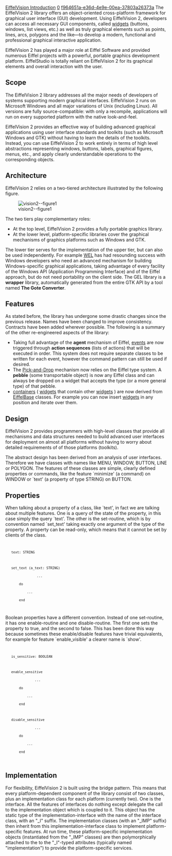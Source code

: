 [[Property:title|EiffelVision Introduction]]
[[Property:weight|0]]
[[Property:uuid|f964651a-e36d-4e9e-00ea-37803a26373a]]
The EiffelVision 2 library offers an object-oriented cross-platform framework for graphical user interface (GUI) development. Using EiffelVision 2, developers can access all necessary GUI components, called [[Widgets|widgets]]  (buttons, windows, list views, etc.) as well as truly graphical elements such as points, lines, arcs, polygons and the like—to develop a modern, functional and professional graphical interactive application. 

EiffelVision 2 has played a major role at Eiffel Software and provided numerous Eiffel projects with a powerful, portable graphics development platform. EiffelStudio is totally reliant on EiffelVision 2 for its graphical elements and overall interaction with the user. 


==Scope==

The EiffelVision 2 library addresses all the major needs of developers of systems supporting modern graphical interfaces. EiffelVision 2 runs on Microsoft Windows and all major variations of Unix (including Linux). All versions are fully source-compatible:  with only a recompile, applications will run on every supported platform with the native look-and-feel. 

EiffelVision 2 provides an effective way of building advanced graphical applications using user interface standards and toolkits (such as Microsoft Windows and GTK) without having to learn the details of the toolkits. Instead, you can use EiffelVision 2 to work entirely in terms of high level abstractions representing windows, buttons, labels, graphical figures, menus, etc., and apply clearly understandable operations to the corresponding objects. 


==Architecture==

EiffelVision 2 relies on a two-tiered architecture illustrated by the following figure. 


[[Image:vision2--figure1]]  


The two tiers play complementary roles: 
* At the top level, EiffelVision 2 provides a fully portable graphics library.
* At the lower level, platform-specific libraries cover the graphical mechanisms of graphics platforms such as Windows and GTK.

The lower tier serves for the implementation of the upper tier, but can also be used independently. For example [[WEL]]  has had resounding success with Windows developers who need an advanced mechanism for building Windows-specific graphical applications, taking advantage of every facility of the Windows API (Application Programming Interface) and of the Eiffel approach, but do not need portability on the client side. The GEL library is a '''wrapper''' library, automatically generated from the entire GTK API by a tool named '''The Gote Converter'''. 


==Features==

As stated before, the library has undergone some drastic changes since the previous release. Names have been changed to improve consistency. Contracts have been added wherever possible.  The following is a summary of the other re-engineered aspects of the library: 
* Taking full advantage of the '''agent''' mechanism of Eiffel, [[uuid:fc32d1b5-72d6-2955-18fd-bce988ed8323|events]]  are now triggered through '''action sequences''' (lists of actions) that will be executed in order. This system does not require separate classes to be written for each event, however the command pattern can still be used if desired. 
* The [[EiffelVision Pick and Drop|Pick-and-Drop]]  mechanism now relies on the Eiffel type system. A '''pebble''' (some transportable object) is now any Eiffel class and can always be dropped on a widget that accepts the type (or a more general type) of that pebble. 
*  [[Containers|containers]]  ( [[Widgets|widgets]]  that contain other [[Widgets|widgets]] ) are now derived from [[EiffelBase]]  classes. For example you can now insert [[Widgets|widgets]]  in any position and iterate over them. 


==Design==

EiffelVision 2 provides programmers with high-level classes that provide all mechanisms and data structures needed to build advanced user interfaces for deployment on almost all platforms without having to worry about detailed requirements of of those platforms (toolkits).

The abstract design has been derived from an analysis of user interfaces. Therefore we have classes with names like MENU, WINDOW, BUTTON, LINE or POLYGON. The features of these classes are simple, clearly defined properties or commands, like the feature `minimize' (a command) on WINDOW or `text' (a property of type STRING) on BUTTON.

{{note| All class names in EiffelVision 2 are pre-pended with EV_ to avoid name clashes with existing classes.  Thus, <eiffel>BUTTON</eiffel> becomes <eiffel>EV_BUTTON</eiffel>, etc. }}


==Properties==

When talking about a property of a class, like `text', in fact we are talking about multiple features. One is a query of the state of the property, in this case simply the query `text'. The other is the set-routine, which is by convention named `set_text' taking exactly one argument of the type of the property.  A property can be read-only, which means that it cannot be set by clients of the class.
<code>
    text: STRING

    set_text (a_text: STRING) 
                 ...
        do
            ...
        end
</code>

Boolean properties have a different convention. Instead of one set-routine, it has one enable-routine and one disable-routine.  The first one sets the property to true, and the second to false. This has been done this way because sometimes these enable/disable features have trivial equivalents, for example for feature `enable_visible' a clearer name is `show'. 
<code>
    is_sensitive: BOOLEAN

    enable_sensitive
                ... 
        do
            ...
        end


    disable_sensitive
                ... 
        do
            ...
        end
</code>


==Implementation==

For flexibility, EiffelVision 2 is built using the bridge pattern. This means that every platform-dependent component of the library consist of two classes, plus an implementation class for each platform (currently two). One is the <eiffel>interface</eiffel>. All the features of interfaces do nothing except delegate the call to the implementation object which is coupled to it. This object has the static type of the implementation-interface with the name of the interface class, with an "<eiffel>_I</eiffel>" suffix. The implementation classes (with an "<eiffel>_IMP</eiffel>" suffix) then inherit from this implementation-interface class to implement platform-specific features. At run time, these platform-specific implementation objects (instantiated from the "<eiffel>_IMP</eiffel>" classes) are then polymorphically attached to the to the "<eiffel>_I</eiffel>"-typed attributes (typically named "implementation") to provide the platform-specific services.

{{SeeAlso| The book titled ''Design Patterns: Elements of Reusable Object-Oriented Software'' by Erich Gamma, Richard Helm, Ralph Johnson, and John Vlissides, contains a complete description of the Bridge Pattern.}}


